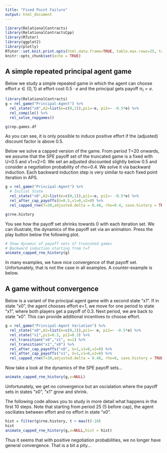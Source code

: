 ```yaml
---
title: "Fixed Point Failure"
output: html_document
---
```


```r
library(RelationalContracts)
library(RelationalContractsCpp)
library(RTutor)
library(ggplot2)
library(plotly)
RTutor::set.knit.print.opts(html.data.frame=TRUE, table.max.rows=25, table.max.cols=NULL, round.digits=4, signif.digits=4)
knitr::opts_chunk$set(echo = TRUE)

```

## A simple repeated principal agent game

Below we study a simple repeated game in which the agent can choose effort $e\in \{0,1\}$ at effort cost $0.5\cdot e$ and the principal gets payoff $\pi_1=e$. 

```r
library(RelationalContracts)
g = rel_game("Principal-Agent") %>%
  rel_state("x0",A2=list(e=c(0,1)),pi1=~e, pi2=~ -0.5*e) %>%
  rel_compile() %>%
  rel_solve_repgames()

g$rep.games.df
```

As you can see, it is only possible to induce positive effort if the (adjusted) discount factor is above 0.5.

Below we solve a capped version of the game. From period T=20 onwards, we assume that the SPE payoff set of the truncated game is a fixed with U=0.5 and v1=v2=0. We set an adjusted discounted slightly below 0.5 and consider a negotiation probability of rho=0.4.
We solve it via backward induction. Each backward induction step is very similar to each fixed point iteration in APS. 

```r
g = rel_game("Principal-Agent") %>%
  # Initial State
  rel_state("x0",A2=list(e=c(0,1)),pi1=~e, pi2=~ -0.5*e) %>%
  rel_after_cap_payoffs(U=0.5,v1=0,v2=0) %>%
  rel_capped_rne(T=20,adjusted.delta = 0.48, rho=0.4, save.history = TRUE)

g$rne.history
```

You see how the payoff set shrinks towards 0 with each iteration set. We can illustrate, the dynamics of the payoff set via an animation. Press the play button below the following plot.

```r
# Show dynamic of payoff sets of truncated games
# Backward induction starting from t=T
animate_capped_rne_history(g)
```

In many examples, we have nice convergence of that payoff set. Unfortunately, that is not the case in all examples. A counter-example is below.

## A game without convergence

Below is a variant of the principal agent game with a second state "x1". If in state "x0", the agent chooses effort e=1, we move for one period to state "x1", where both players get a payoff of 0.3. Next period, we are back to state "x0". This can provide additional incentives to choose effort.

```r
g = rel_game("Principal-Agent Variation") %>%
  rel_state("x0",A2=list(e=c(0,1)),pi1=~ e, pi2=~ -0.5*e) %>%
  rel_state("x1",pi1=0.3, pi2=0.3) %>%
  rel_transition("x0","x1", e=1) %>%
  rel_transition("x1","x0") %>%
  rel_after_cap_payoffs("x0", U=1,v1=0,v2=0) %>%
  rel_after_cap_payoffs("x1", U=1,v1=0,v2=0) %>%
  rel_capped_rne(T=30,adjusted.delta = 0.48, rho=0, save.history = TRUE)

```

Now take a look at the dynamics of the SPE payoff sets...

```r
animate_capped_rne_history(g,x=NULL)
```

Unfortunately, we get no convergence but an oscialation where the payoff sets in states "x0", "x1" grow and shrink.

The following code allows you to study in more detail what happens in the first 10 steps. Note that starting from period 25 (5 before cap), the agent osciliates between effort and no effort in state "x0".
```r
hist = filter(g$rne.history, t > max(t)-10)
hist
animate_capped_rne_history(g,x=NULL,hist = hist)
```

Thus it seems that with positive negotiation probabilities, we no longer have general convergence. That is a bit a pity...
